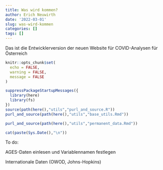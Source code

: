 ```yaml
---
title: Was wird kommen?
author: Erich Neuwirth
date: '2022-03-01'
slug: was-wird-kommen
categories: []
tags: []
---
```




Das ist die Entwicklerversion der neuen Website für COVID-Analysen für Österreich



```r
knitr::opts_chunk$set(
  echo = FALSE,
  warning = FALSE,
  message = FALSE
) 
```

```r
suppressPackageStartupMessages({
  library(here)
  library(fs)
})  
source(path(here(),"utils","purl_and_source.R"))
purl_and_source(path(here(),"utils","base_utils.Rmd"))
```

```r
purl_and_source(path(here(),"utils","permanent_data.Rmd"))
```

```r
cat(paste(Sys.Date(),"\n"))
```

To do:

AGES-Daten einlesen und Variablennamen festlegen

Internationale Daten (OWOD, Johns-Hopkins)
